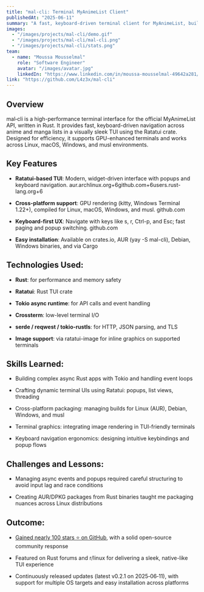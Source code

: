```yaml
---
title: "mal‑cli: Terminal MyAnimeList Client"
publishedAt: "2025-06-11"
summary: "A fast, keyboard-driven terminal client for MyAnimeList, built in Rust using Ratatui — browse, search, and manage your anime/manga right from the terminal."
images:
  - "/images/projects/mal-cli/demo.gif"   
  - "/images/projects/mal-cli/mal-cli.png"
  - "/images/projects/mal-cli/stats.png"
team: 
  - name: "Moussa Mousselmal"
    role: "Software Engineer"
    avatar: "/images/avatar.jpg"
    linkedIn: "https://www.linkedin.com/in/moussa-mousselmal-49642a281/"
link: "https://github.com/L4z3x/mal-cli"
---
```


## Overview

mal‑cli is a high-performance terminal interface for the official MyAnimeList API, written in Rust. It provides fast, keyboard-driven navigation across anime and manga lists in a visually sleek TUI using the Ratatui crate. Designed for efficiency, it supports GPU-enhanced terminals and works across Linux, macOS, Windows, and musl environments.

## Key Features

- **Ratatui-based TUI**: Modern, widget-driven interface with popups and keyboard navigation.
aur.archlinux.org+6github.com+6users.rust-lang.org+6

- **Cross-platform support**: GPU rendering (kitty, Windows Terminal 1.22+), compiled for Linux, macOS, Windows, and musl.
github.com

- **Keyboard-first UX**: Navigate with keys like s, r, Ctrl-p, and Esc; fast paging and popup switching.
github.com

- **Easy installation**: Available on crates.io, AUR (yay -S mal-cli), Debian, Windows binaries, and via Cargo

## Technologies Used:

- **Rust**: for performance and memory safety

- **Ratatui**: Rust TUI crate

- **Tokio async runtime**: for API calls and event handling

- **Crossterm**: low-level terminal I/O

- **serde / reqwest / tokio-rustls**: for HTTP, JSON parsing, and TLS

- **Image support**: via ratatui-image for inline graphics on supported terminals

## Skills Learned:

- Building complex async Rust apps with Tokio and handling event loops

- Crafting dynamic terminal UIs using Ratatui: popups, list views, threading

- Cross-platform packaging: managing builds for Linux (AUR), Debian, Windows, and musl

- Terminal graphics: integrating image rendering in TUI-friendly terminals

- Keyboard navigation ergonomics: designing intuitive keybindings and popup flows

## Challenges and Lessons:

- Managing async events and popups required careful structuring to avoid input lag and race conditions

- Creating AUR/DPKG packages from Rust binaries taught me packaging nuances across Linux distributions

## Outcome:

- [Gained nearly 100 stars ⭐ on GitHub](https://github.com/L4z3x/mal-cli), with a solid open-source community response

- Featured on Rust forums and r/linux for delivering a sleek, native-like TUI experience
    
- Continuously released updates (latest v0.2.1 on 2025‑06‑11), with support for multiple OS targets and easy installation across platforms
